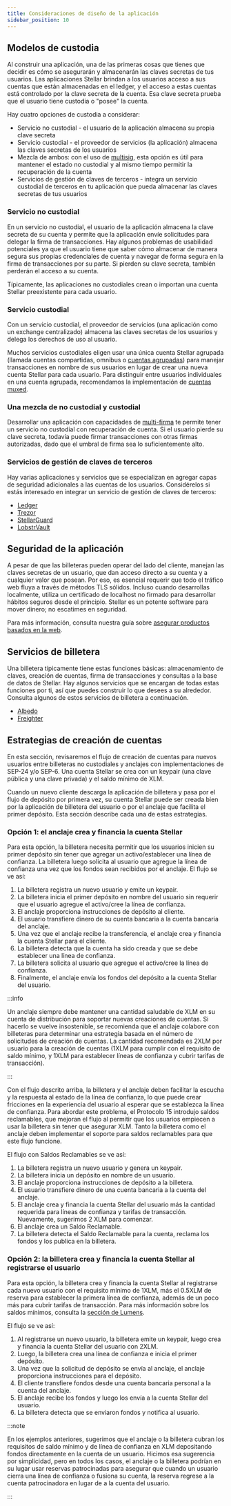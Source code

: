 ```yaml
---
title: Consideraciones de diseño de la aplicación
sidebar_position: 10
---
```


## Modelos de custodia

Al construir una aplicación, una de las primeras cosas que tienes que decidir es cómo se asegurarán y almacenarán las claves secretas de tus usuarios. Las aplicaciones Stellar brindan a los usuarios acceso a sus cuentas que están almacenadas en el ledger, y el acceso a estas cuentas está controlado por la clave secreta de la cuenta. Esa clave secreta prueba que el usuario tiene custodia o "posee" la cuenta.

Hay cuatro opciones de custodia a considerar:

- Servicio no custodial - el usuario de la aplicación almacena su propia clave secreta
- Servicio custodial - el proveedor de servicios (la aplicación) almacena las claves secretas de los usuarios
- Mezcla de ambos: con el uso de [multisig](../../learn/fundamentals/transactions/signatures-multisig.mdx), esta opción es útil para mantener el estado no custodial y al mismo tiempo permitir la recuperación de la cuenta
- Servicios de gestión de claves de terceros - integra un servicio custodial de terceros en tu aplicación que pueda almacenar las claves secretas de tus usuarios

### Servicio no custodial

En un servicio no custodial, el usuario de la aplicación almacena la clave secreta de su cuenta y permite que la aplicación envíe solicitudes para delegar la firma de transacciones. Hay algunos problemas de usabilidad potenciales ya que el usuario tiene que saber cómo almacenar de manera segura sus propias credenciales de cuenta y navegar de forma segura en la firma de transacciones por su parte. Si pierden su clave secreta, también perderán el acceso a su cuenta.

Típicamente, las aplicaciones no custodiales crean o importan una cuenta Stellar preexistente para cada usuario.

### Servicio custodial

Con un servicio custodial, el proveedor de servicios (una aplicación como un exchange centralizado) almacena las claves secretas de los usuarios y delega los derechos de uso al usuario.

Muchos servicios custodiales eligen usar una única cuenta Stellar agrupada (llamada cuentas compartidas, omnibus o [cuentas agrupadas](../../learn/encyclopedia/transactions-specialized/pooled-accounts-muxed-accounts-memos.mdx)) para manejar transacciones en nombre de sus usuarios en lugar de crear una nueva cuenta Stellar para cada usuario. Para distinguir entre usuarios individuales en una cuenta agrupada, recomendamos la implementación de [cuentas muxed](../../learn/encyclopedia/transactions-specialized/pooled-accounts-muxed-accounts-memos.mdx#muxed-accounts).

### Una mezcla de no custodial y custodial

Desarrollar una aplicación con capacidades de [multi-firma](../../learn/fundamentals/transactions/signatures-multisig.mdx) te permite tener un servicio no custodial con recuperación de cuenta. Si el usuario pierde su clave secreta, todavía puede firmar transacciones con otras firmas autorizadas, dado que el umbral de firma sea lo suficientemente alto.

### Servicios de gestión de claves de terceros​

Hay varias aplicaciones y servicios que se especializan en agregar capas de seguridad adicionales a las cuentas de los usuarios. Considérelos si estás interesado en integrar un servicio de gestión de claves de terceros:

- [Ledger](https://www.ledger.com/)
- [Trezor](https://trezor.io/)
- [StellarGuard](https://stellarguard.me/)
- [LobstrVault](https://vault.lobstr.co/)

## Seguridad de la aplicación

A pesar de que las billeteras pueden operar del lado del cliente, manejan las claves secretas de un usuario, que dan acceso directo a su cuenta y a cualquier valor que posean. Por eso, es esencial requerir que todo el tráfico web fluya a través de métodos TLS sólidos. Incluso cuando desarrollas localmente, utiliza un certificado de localhost no firmado para desarrollar hábitos seguros desde el principio. Stellar es un potente software para mover dinero; no escatimes en seguridad.

Para más información, consulta nuestra guía sobre [asegurar productos basados en la web](https://www.stellar.org/developers/guides/walkthroughs/securing-web-projects.html).

## Servicios de billetera

Una billetera típicamente tiene estas funciones básicas: almacenamiento de claves, creación de cuentas, firma de transacciones y consultas a la base de datos de Stellar. Hay algunos servicios que se encargan de todas estas funciones por ti, así que puedes construir lo que desees a su alrededor. Consulta algunos de estos servicios de billetera a continuación.

- [Albedo](https://albedo.link/)
- [Freighter](https://www.freighter.app/)

## Estrategias de creación de cuentas

En esta sección, revisaremos el flujo de creación de cuentas para nuevos usuarios entre billeteras no custodiales y anclajes con implementaciones de SEP-24 y/o SEP-6. Una cuenta Stellar se crea con un keypair (una clave pública y una clave privada) y el saldo mínimo de XLM.

Cuando un nuevo cliente descarga la aplicación de billetera y pasa por el flujo de depósito por primera vez, su cuenta Stellar puede ser creada bien por la aplicación de billetera del usuario o por el anclaje que facilita el primer depósito. Esta sección describe cada una de estas estrategias.

### Opción 1: el anclaje crea y financia la cuenta Stellar​

Para esta opción, la billetera necesita permitir que los usuarios inicien su primer depósito sin tener que agregar un activo/establecer una línea de confianza. La billetera luego solicita al usuario que agregue la línea de confianza una vez que los fondos sean recibidos por el anclaje. El flujo se ve así:

1. La billetera registra un nuevo usuario y emite un keypair.
2. La billetera inicia el primer depósito en nombre del usuario sin requerir que el usuario agregue el activo/cree la línea de confianza.
3. El anclaje proporciona instrucciones de depósito al cliente.
4. El usuario transfiere dinero de su cuenta bancaria a la cuenta bancaria del anclaje.
5. Una vez que el anclaje recibe la transferencia, el anclaje crea y financia la cuenta Stellar para el cliente.
6. La billetera detecta que la cuenta ha sido creada y que se debe establecer una línea de confianza.
7. La billetera solicita al usuario que agregue el activo/cree la línea de confianza.
8. Finalmente, el anclaje envía los fondos del depósito a la cuenta Stellar del usuario.

:::info

Un anclaje siempre debe mantener una cantidad saludable de XLM en su cuenta de distribución para soportar nuevas creaciones de cuentas. Si hacerlo se vuelve insostenible, se recomienda que el anclaje colabore con billeteras para determinar una estrategia basada en el número de solicitudes de creación de cuentas. La cantidad recomendada es 2XLM por usuario para la creación de cuentas (1XLM para cumplir con el requisito de saldo mínimo, y 1XLM para establecer líneas de confianza y cubrir tarifas de transacción).

:::

Con el flujo descrito arriba, la billetera y el anclaje deben facilitar la escucha y la respuesta al estado de la línea de confianza, lo que puede crear fricciones en la experiencia del usuario al esperar que se establezca la línea de confianza. Para abordar este problema, el Protocolo 15 introdujo saldos reclamables, que mejoran el flujo al permitir que los usuarios empiecen a usar la billetera sin tener que asegurar XLM. Tanto la billetera como el anclaje deben implementar el soporte para saldos reclamables para que este flujo funcione.

El flujo con Saldos Reclamables se ve así:

1. La billetera registra un nuevo usuario y genera un keypair.
2. La billetera inicia un depósito en nombre de un usuario.
3. El anclaje proporciona instrucciones de depósito a la billetera.
4. El usuario transfiere dinero de una cuenta bancaria a la cuenta del anclaje.
5. El anclaje crea y financia la cuenta Stellar del usuario más la cantidad requerida para líneas de confianza y tarifas de transacción. Nuevamente, sugerimos 2 XLM para comenzar.
6. El anclaje crea un Saldo Reclamable.
7. La billetera detecta el Saldo Reclamable para la cuenta, reclama los fondos y los publica en la billetera.

### Opción 2: la billetera crea y financia la cuenta Stellar al registrarse el usuario​

Para esta opción, la billetera crea y financia la cuenta Stellar al registrarse cada nuevo usuario con el requisito mínimo de 1XLM, más el 0.5XLM de reserva para establecer la primera línea de confianza, además de un poco más para cubrir tarifas de transacción. Para más información sobre los saldos mínimos, consulta la [sección de Lumens](../../learn/fundamentals/lumens.mdx#minimum-balance).

El flujo se ve así:

1. Al registrarse un nuevo usuario, la billetera emite un keypair, luego crea y financia la cuenta Stellar del usuario con 2XLM.
2. Luego, la billetera crea una línea de confianza e inicia el primer depósito.
3. Una vez que la solicitud de depósito se envía al anclaje, el anclaje proporciona instrucciones para el depósito.
4. El cliente transfiere fondos desde una cuenta bancaria personal a la cuenta del anclaje.
5. El anclaje recibe los fondos y luego los envía a la cuenta Stellar del usuario.
6. La billetera detecta que se enviaron fondos y notifica al usuario.

:::note

En los ejemplos anteriores, sugerimos que el anclaje o la billetera cubran los requisitos de saldo mínimo y de línea de confianza en XLM depositando fondos directamente en la cuenta de un usuario. Hicimos esa sugerencia por simplicidad, pero en todos los casos, el anclaje o la billetera podrían en su lugar usar reservas patrocinadas para asegurar que cuando un usuario cierra una línea de confianza o fusiona su cuenta, la reserva regrese a la cuenta patrocinadora en lugar de a la cuenta del usuario.

:::
